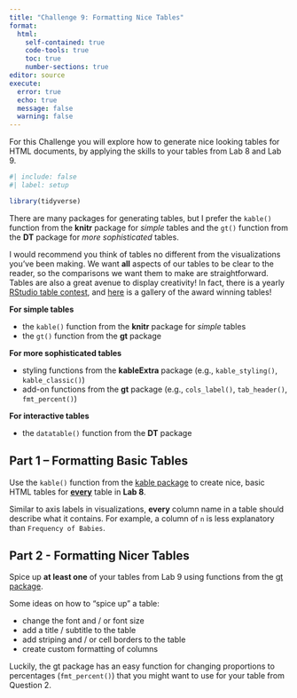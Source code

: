 ```yaml
---
title: "Challenge 9: Formatting Nice Tables"
format: 
  html:
    self-contained: true
    code-tools: true
    toc: true
    number-sections: true
editor: source
execute: 
  error: true
  echo: true
  message: false
  warning: false
---
```


For this Challenge you will explore how to generate nice looking tables for HTML
documents, by applying the skills to your tables from Lab 8 and Lab 9. 

```r
#| include: false
#| label: setup

library(tidyverse)
```

There are many packages for
generating tables, but I prefer the `kable()` function from the **knitr**
package for *simple* tables and the `gt()` function from the **DT** package for
*more sophisticated* tables.

I would recommend you think of tables no different from the visualizations
you've been making. We want **all** aspects of our tables to be clear to the
reader, so the comparisons we want them to make are straightforward. Tables are
also a great avenue to display creativity! In fact, there is a yearly [RStudio table contest](https://www.rstudio.com/blog/rstudio-table-contest-2022/), and [here](https://community.rstudio.com/c/table-gallery/64) is a gallery of the
award winning tables!

**For simple tables**

-   the `kable()` function from the **knitr** package for *simple* tables
-   the `gt()` function from the **gt** package

**For more sophisticated tables**

-   styling functions from the **kableExtra** package (e.g., `kable_styling()`, `kable_classic()`)
-   add-on functions from the **gt** package (e.g., `cols_label()`, `tab_header()`, `fmt_percent()`)

**For interactive tables**

-   the `datatable()` function from the **DT** package

## Part 1 -- Formatting Basic Tables

Use the `kable()` function from the [kable package](https://bookdown.org/yihui/rmarkdown-cookbook/kable.html) to create nice, basic HTML tables for [**every**]{.underline} table in **Lab 8**.

::: callout-warning
Similar to axis labels in visualizations, **every** column name in a table
should describe what it contains. For example, a column of `n` is less
explanatory than `Frequency of Babies`.
:::

## Part 2 - Formatting Nicer Tables

Spice up **at least one** of your tables from Lab 9 using functions from the 
[gt package](https://gt.rstudio.com/). 

Some ideas on how to "spice up" a table:

-   change the font and / or font size
-   add a title / subtitle to the table
-   add striping and / or cell borders to the table
-   create custom formatting of columns

::: {.callout-tip}
Luckily, the gt package has an easy function for changing proportions to 
percentages (`fmt_percent()`) that you might want to use for your table from 
Question 2. 
:::